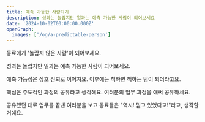 ```yaml
---
title: 예측 가능한 사람되기
description: 성과는 놀랍지만 일과는 예측 가능한 사람이 되어보세요
date: '2024-10-02T00:00:00.000Z'
openGraph:
  images: ['/og/a-predictable-person']
---
```


동료에게 '놀랍지 않은 사람'이 되어보세요.

성과는 놀랍지만 일과는 예측 가능한 사람이 되어보세요.

예측 가능성은 상호 신뢰로 이어져요. 이후에는 척하면 척하는 팀이 되더라고요.

핵심은 주도적인 과정의 공유라고 생각해요. 여러분의 업무 과정을 애써 공유하세요.

공유했던 대로 업무를 끝낸 여러분을 보고 동료들은 "역시! 믿고 있었다고!"라고, 생각할 거예요.
